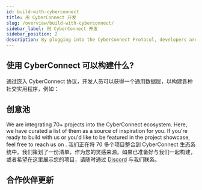 ```yaml
---
id: build-with-cyberconnect
title: 用 CyberConnect 开发
slug: /overview/build-with-cyberconnect/
sidebar_label: 用 CyberConnect 开发
sidebar_position: 2
description: By plugging into the CyberConnect Protocol, developers are provided with a universal data layer to build a variety of social utilities.
---
```


<head>
    <script src="https://platform.twitter.com/widgets.js" charSet="utf-8"></script>
</head>

## 使用 CyberConnect 可以构建什么?
通过嵌入 CyberConnect 协议，开发人员可以获得一个通用数据层，以构建各种社交实用程序，例如：


<UsecaseCards />

## 创意池
We are integrating 70+ projects into the CyberConnect ecosystem. Here, we have curated a list of them as a source of inspiration for you. If you're ready to build with us or you'd like to be featured in the project showcase, feel free to reach us on .
我们正在将 70 多个项目整合到 CyberConnect 生态系统中。我们策划了一份清单，作为您的灵感来源。如果已准备好与我们一起构建，或者希望在这里展示您的项目，请随时通过 [Discord](https://discord.gg/c7YPrT9P) 与我们联系。


<ShowcaseCards />

## 合作伙伴更新


<PartnershipTwitterCards />
